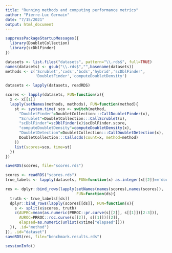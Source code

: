 ```yaml
---
title: "Running methods and computing performance metrics"
author: "Pierre-Luc Germain"
date: "7/15/2021"
output: html_document
---
```


```r
suppressPackageStartupMessages({
  library(DoubletCollection)
  library(scDblFinder)
})
```


```r
datasets <- list.files("datasets", pattern="\\.rds$", full=TRUE)
names(datasets) <- gsub("\\.rds$","",basename(datasets))
methods <- c('Scrublet','cxds','bcds','hybrid','scDblFinder',
             'DoubletFinder','computeDoubletDensity')

datasets <- lapply(datasets, readRDS)

scores <- lapply(datasets, FUN=function(x){
  x <- x[[1]]
  lapply(setNames(methods, methods), FUN=function(method){
    st <- system.time( sco <- switch(method,
      "DoubletFinder"=DoubletCollection:::CallDoubletFinder(x),
      "Scrublet"=DoubletCollection:::CallScrublet(x),
      "scDblFinder"=scDblFinder(x)$scDblFinder.score,
      "computeDoubletDensity"=computeDoubletDensity(x),
      "DoubletDetection"=DoubletCollection:::CallDoubletDetection(x),
      DoubletCollection:::Callscds(count=x, method=method)
    ))
    list(scores=sco, time=st)
  })
})

saveRDS(scores, file="scores.rds")
```

```r
scores <- readRDS("scores.rds")
true_labels <- lapply(datasets, FUN=function(x) as.integer(x[[2]]=='doublet'))

res <- dplyr::bind_rows(lapply(setNames(names(scores),names(scores)), 
                               FUN=function(ds){
  truth <- true_labels[[ds]]
  dplyr::bind_rows(lapply(scores[[ds]], FUN=function(x){
    s <- split(x$scores, truth)
    c(AUPRC=mean(as.numeric(PRROC::pr.curve(s[[2]], s[[1]])[2:3])),
      AUROC=PRROC::roc.curve(s[[2]], s[[1]])[[2]],
      elapsed=as.numeric(unlist(x$time["elapsed"])))
  }), .id="method")
}), .id="dataset")
saveRDS(res, file="benchmark.results.rds")
```

```r
sessionInfo()
```

